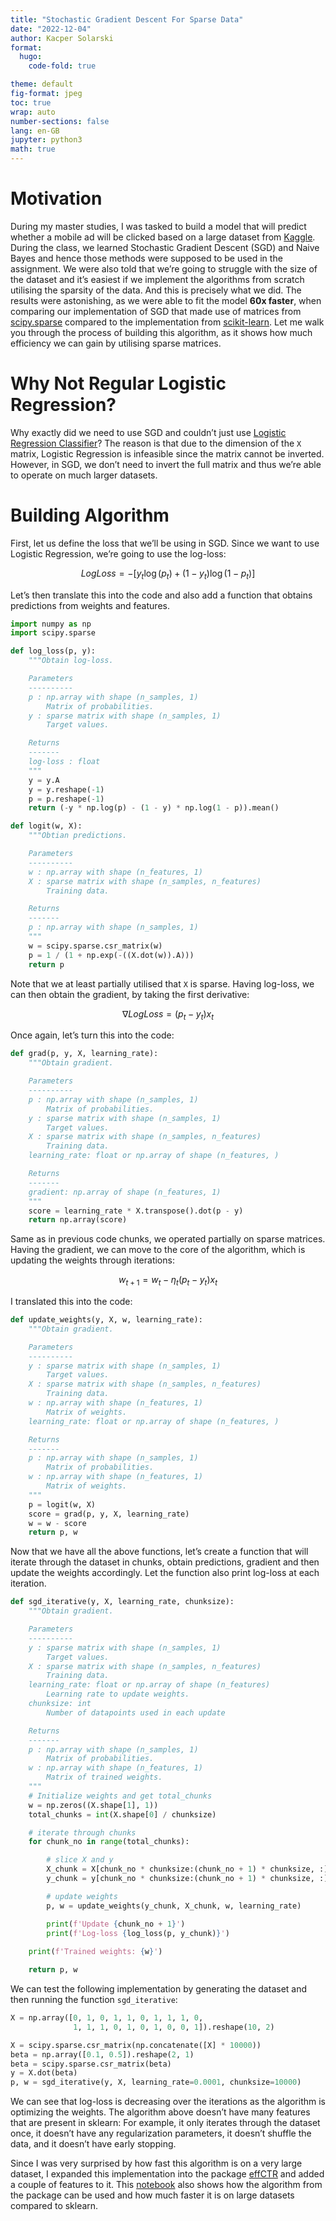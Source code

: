```yaml
---
title: "Stochastic Gradient Descent For Sparse Data"
date: "2022-12-04"
author: Kacper Solarski
format: 
  hugo:
    code-fold: true

theme: default
fig-format: jpeg
toc: true
wrap: auto
number-sections: false
lang: en-GB
jupyter: python3
math: true
---
```


# Motivation

During my master studies, I was tasked to build a model that will predict whether a mobile ad will be clicked based on a large dataset from [Kaggle](https://www.kaggle.com/competitions/avazu-ctr-prediction/data). During the class, we learned Stochastic Gradient Descent (SGD) and Naive Bayes and hence those methods were supposed to be used in the assignment. We were also told that we're going to struggle with the size of the dataset and it's easiest if we implement the algorithms from scratch utilising the sparsity of the data. And this is precisely what we did. The results were astonishing, as we were able to fit the model **60x faster**, when comparing our implementation of SGD that made use of matrices from [scipy.sparse](https://docs.scipy.org/doc/scipy/reference/sparse.html) compared to the implementation from [scikit-learn](https://scikit-learn.org/stable/modules/sgd.html). Let me walk you through the process of building this algorithm, as it shows how much efficiency we can gain by utilising sparse matrices.

# Why Not Regular Logistic Regression?

Why exactly did we need to use SGD and couldn't just use [Logistic Regression Classifier](https://scikit-learn.org/stable/modules/generated/sklearn.linear_model.LogisticRegression.html)? The reason is that due to the dimension of the `X` matrix, Logistic Regression is infeasible since the matrix cannot be inverted. However, in SGD, we don't need to invert the full matrix and thus we're able to operate on much larger datasets.

# Building Algorithm

First, let us define the loss that we'll be using in SGD. Since we want to use Logistic Regression, we're going to use the log-loss:

$$
\begin{equation}
Log Loss =-\left[y_{t} \log \left(p_{t}\right)+\left(1-y_{t}\right) \log \left(1-p_{t}\right)\right]
\end{equation}
$$

Let's then translate this into the code and also add a function that obtains predictions from weights and features.
```python
import numpy as np
import scipy.sparse

def log_loss(p, y):
    """Obtain log-loss.

    Parameters
    ----------
    p : np.array with shape (n_samples, 1)
        Matrix of probabilities.
    y : sparse matrix with shape (n_samples, 1)
        Target values.

    Returns
    -------
    log-loss : float
    """
    y = y.A
    y = y.reshape(-1)
    p = p.reshape(-1)
    return (-y * np.log(p) - (1 - y) * np.log(1 - p)).mean()

def logit(w, X):
    """Obtian predictions.

    Parameters
    ----------
    w : np.array with shape (n_features, 1)
    X : sparse matrix with shape (n_samples, n_features)
        Training data.

    Returns
    -------
    p : np.array with shape (n_samples, 1)
    """
    w = scipy.sparse.csr_matrix(w)
    p = 1 / (1 + np.exp(-((X.dot(w)).A)))
    return p
```

Note that we at least partially utilised that `X` is sparse. Having log-loss, we can then obtain the gradient, by taking the first derivative:

$$
\begin{equation}
\nabla Log Loss=\left(p_{t}-y_{t}\right) x_{t}
\end{equation}
$$

Once again, let's turn this into the code:

```python
def grad(p, y, X, learning_rate):
    """Obtain gradient.

    Parameters
    ----------
    p : np.array with shape (n_samples, 1)
        Matrix of probabilities.
    y : sparse matrix with shape (n_samples, 1)
        Target values.
    X : sparse matrix with shape (n_samples, n_features)
        Training data.
    learning_rate: float or np.array of shape (n_features, )

    Returns
    -------
    gradient: np.array of shape (n_features, 1)
    """
    score = learning_rate * X.transpose().dot(p - y)
    return np.array(score)
```

Same as in previous code chunks, we operated partially on sparse matrices. Having the gradient, we can move to the core of the algorithm, which is updating the weights through iterations:

$$
\begin{equation}
w_{t+1} = w_{t}-\eta_{t}\left(p_{t}-y_{t}\right) x_{t}
\end{equation}
$$

I translated this into the code:

```python
def update_weights(y, X, w, learning_rate):
    """Obtain gradient.

    Parameters
    ----------
    y : sparse matrix with shape (n_samples, 1)
        Target values.
    X : sparse matrix with shape (n_samples, n_features)
        Training data.
    w : np.array with shape (n_features, 1)
        Matrix of weights.
    learning_rate: float or np.array of shape (n_features, )

    Returns
    -------
    p : np.array with shape (n_samples, 1)
        Matrix of probabilities.
    w : np.array with shape (n_features, 1)
        Matrix of weights.
    """
    p = logit(w, X)
    score = grad(p, y, X, learning_rate)
    w = w - score
    return p, w
```

Now that we have all the above functions, let's create a function that will iterate through the dataset in chunks, obtain predictions, gradient and then update the weights accordingly. Let the function also print log-loss at each iteration.

```python
def sgd_iterative(y, X, learning_rate, chunksize):
    """Obtain gradient.

    Parameters
    ----------
    y : sparse matrix with shape (n_samples, 1)
        Target values.
    X : sparse matrix with shape (n_samples, n_features)
        Training data.
    learning_rate: float or np.array of shape (n_features)
        Learning rate to update weights.
    chunksize: int
        Number of datapoints used in each update

    Returns
    -------
    p : np.array with shape (n_samples, 1)
        Matrix of probabilities.
    w : np.array with shape (n_features, 1)
        Matrix of trained weights.
    """
    # Initialize weights and get total_chunks
    w = np.zeros((X.shape[1], 1))
    total_chunks = int(X.shape[0] / chunksize)

    # iterate through chunks
    for chunk_no in range(total_chunks):

        # slice X and y
        X_chunk = X[chunk_no * chunksize:(chunk_no + 1) * chunksize, :]
        y_chunk = y[chunk_no * chunksize:(chunk_no + 1) * chunksize, :]

        # update weights
        p, w = update_weights(y_chunk, X_chunk, w, learning_rate)

        print(f'Update {chunk_no + 1}')
        print(f'Log-loss {log_loss(p, y_chunk)}')
    
    print(f'Trained weights: {w}')

    return p, w
```

We can test the following implementation by generating the dataset and then running the function `sgd_iterative`:

```python
X = np.array([0, 1, 0, 1, 1, 0, 1, 1, 1, 0,
              1, 1, 1, 0, 1, 0, 1, 0, 0, 1]).reshape(10, 2)

X = scipy.sparse.csr_matrix(np.concatenate([X] * 10000))
beta = np.array([0.1, 0.5]).reshape(2, 1)
beta = scipy.sparse.csr_matrix(beta)
y = X.dot(beta)
p, w = sgd_iterative(y, X, learning_rate=0.0001, chunksize=10000)
```

We can see that log-loss is decreasing over the iterations as the algorithm is optimizing the weights. The algorithm above doesn't have many features that are present in sklearn: For example, it only iterates through the dataset once, it doesn't have any regularization parameters, it doesn't shuffle the data, and it doesn't have early stopping.

Since I was very surprised by how fast this algorithm is on a very large dataset, I expanded this implementation into the package [effCTR](https://github.com/ksolarski/effCTR) and added a couple of features to it. This [notebook](https://github.com/ksolarski/effCTR/blob/main/notebooks/demo.ipynb) also shows how the algorithm from the package can be used and how much faster it is on large datasets compared to sklearn.